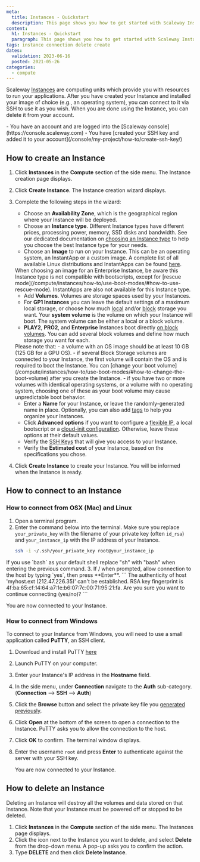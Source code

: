 ```yaml
---
meta:
  title: Instances - Quickstart
  description: This page shows you how to get started with Scaleway Instances.
content:
  h1: Instances - Quickstart
  paragraph: This page shows you how to get started with Scaleway Instances.
tags: instance connection delete create 
dates:
  validation: 2023-06-16
  posted: 2021-05-26
categories:
  - compute
---
```


Scaleway [Instances](/compute/instances/concepts/#instance) are computing units which provide you with resources to run your applications. After you have created your Instance and installed your image of choice (e.g., an operating system), you can connect to it via SSH to use it as you wish. When you are done using the Instance, you can delete it from your account.

<Macro id="iam-requirements" />

<Message type="requirement">
  - You have an account and are logged into the [Scaleway console](https://console.scaleway.com)
  - You have [created your SSH key and added it to your account](/console/my-project/how-to/create-ssh-key/)
</Message>

## How to create an Instance

1. Click **Instances** in the **Compute** section of the side menu. The Instance creation page displays.
2. Click **Create Instance**. The Instance creation wizard displays.
3. Complete the following steps in the wizard: 
    - Choose an **Availability Zone**, which is the geographical region where your Instance will be deployed.
    - Choose an **Instance type**. Different Instance types have different prices, processing power, memory, SSD disks and bandwidth. See our dedicated documentation on [choosing an Instance type](/compute/instances/reference-content/choosing-instance-type/) to help you choose the best Instance type for your needs.
    - Choose an **Image** to run on your Instance. This can be an operating system, an InstantApp or a custom image. A complete list of all available Linux distributions and InstantApps can be found [here](https://www.scaleway.com/en/imagehub/).

    <Message type="note">
      When choosing an image for an Enterprise Instance, be aware this Instance type is not compatible with bootscripts, except for [rescue mode](/compute/instances/how-to/use-boot-modes/#how-to-use-rescue-mode). InstantApps are also not available for this Instance type.
    </Message>

      - Add **Volumes**. Volumes are storage spaces used by your Instances. 
      - For **GP1 Instances** you can leave the default settings of a maximum local storage, or choose how much [local](/compute/instances/concepts/#local-volumes) and/or [block](/compute/instances/concepts/#block-volumes) storage you want. Your **system volume** is the volume on which your Instance will boot. The system volume can be either a local or a block volume.
      - **PLAY2**, **PRO2**, and **Enterprise** Instances boot directly [on block volumes](/compute/instances/concepts/#boot-on-block). You can add several block volumes and define how much storage you want for each. 
    
    <Message type="important">
    Please note that:  
      - a volume with an OS image should be at least 10 GB (125 GB for a GPU OS).
      - if several Block Storage volumes are connected to your Instance, the first volume will contain the OS and is required to boot the Instance. You can [change your boot volume](/compute/instances/how-to/use-boot-modes/#how-to-change-the-boot-volume) after you create the Instance.
      - if you have two or more volumes with identical operating systems, or a volume with no operating system, choosing one of these as your boot volume may cause unpredictable boot behavior. 

    </Message>

    - Enter a **Name** for your Instance, or leave the randomly-generated name in place. Optionally, you can also add [tags](/compute/instances/concepts/#tags) to help you organize your Instances. 
    - Click **Advanced options** if you want to configure a [flexible IP](/compute/instances/concepts/#flexible-ip), a local bootscript or a [cloud-init configuration](/compute/instances/concepts/#cloud-init). Otherwise, leave these options at their default values. 
    - Verify the [SSH Keys](/console/my-account/concepts/#ssh-key) that will give you access to your Instance.
    - Verify the **Estimated cost** of your Instance, based on the specifications you chose.
4. Click **Create Instance** to create your Instance. You will be informed when the Instance is ready.

## How to connect to an Instance

### How to connect from OSX (Mac) and Linux

1. Open a terminal program.
2. Enter the command below into the terminal. Make sure you replace `your_private_key` with the filename of your private key (often `id_rsa`) and `your_instance_ip` with the IP address of your Instance.
    ```sh
    ssh -i ~/.ssh/your_private_key root@your_instance_ip
    ```

  <Message type="important">
    If you use `bash` as your default shell replace "sh" with "bash" when entering the previous command.
  </Message>
3. If / when prompted, allow connection to the host by typing `yes`, then press **Enter**.
    ```
    The authenticity of host 'myhost.ext (212.47.226.35)' can't be established.
    RSA key fingerprint is 4f:ba:65:cf:14:64:a7:1e:b6:07:7c:00:71:95:21:fa.
    Are you sure you want to continue connecting (yes/no)?
    ```

You are now connected to your Instance.

### How to connect from Windows

To connect to your Instance from Windows, you will need to use a small application called **PuTTY**, an SSH client.

1. Download and install PuTTY [here](https://www.chiark.greenend.org.uk/~sgtatham/putty/latest.html)
2. Launch PuTTY on your computer.
3. Enter your Instance's IP address in the **Hostname** field.
4. In the side menu, under **Connection** navigate to the **Auth** sub-category. (**Connection** --> **SSH** --> **Auth**)
5. Click the **Browse** button and select the private key file you [generated previously](/console/my-project/how-to/create-ssh-key/).
6. Click **Open** at the bottom of the screen to open a connection to the Instance. PuTTY asks you to allow the connection to the host.
7. Click **OK** to confirm. The terminal window displays.
8. Enter the username `root` and press **Enter** to authenticate against the server with your SSH key.

    You are now connected to your Instance.


## How to delete an Instance

<Message type="important">
  Deleting an Instance will destroy all the volumes and data stored on that Instance. Note that your Instance must be powered off or stopped to be deleted.
</Message>

1. Click **Instances** in the **Compute** section of the side menu. The Instances page displays.
2. Click the <Icon name="more" /> icon next to the Instance you want to delete, and select **Delete** from the drop-down menu. A pop-up asks you to confirm the action.
3. Type **DELETE** and then click **Delete Instance**.
